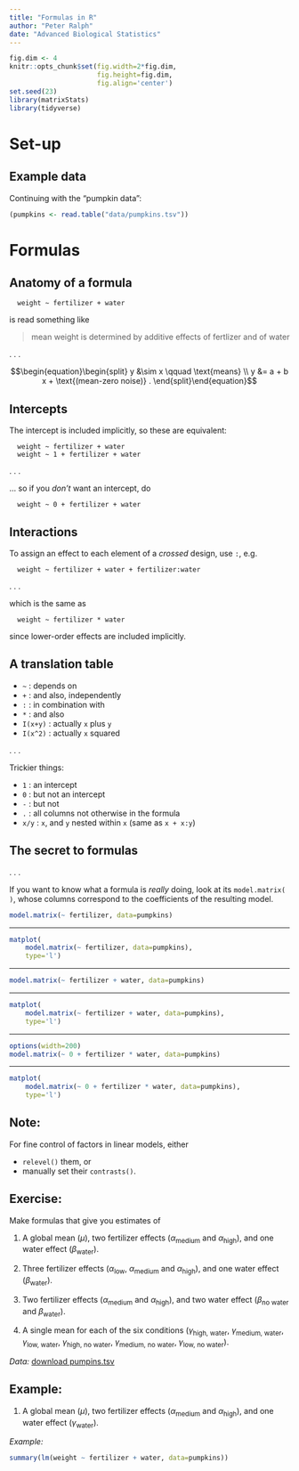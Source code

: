 ```yaml
---
title: "Formulas in R"
author: "Peter Ralph"
date: "Advanced Biological Statistics"
---
```


```r
fig.dim <- 4
knitr::opts_chunk$set(fig.width=2*fig.dim,
                      fig.height=fig.dim,
                      fig.align='center')
set.seed(23)
library(matrixStats)
library(tidyverse)
```

# Set-up

## Example data

Continuing with the "pumpkin data":

```r
(pumpkins <- read.table("data/pumpkins.tsv"))
```

# Formulas

## Anatomy of a formula

```
  weight ~ fertilizer + water
```

is read something like

> mean weight is determined by additive effects of fertlizer and of water

. . .

$$\begin{equation}\begin{split}
    y &\sim x \qquad \text{means} \\
    y &= a + b x + \text{(mean-zero noise)} .
\end{split}\end{equation}$$

## Intercepts

The intercept is included implicitly, so these are equivalent:
```
  weight ~ fertilizer + water
  weight ~ 1 + fertilizer + water
```

. . .

... so if you *don't* want an intercept, do
```
  weight ~ 0 + fertilizer + water
```

## Interactions

To assign an effect to each element of a *crossed* design, use `:`, e.g.
```
  weight ~ fertilizer + water + fertilizer:water
```

. . .

which is the same as
```
  weight ~ fertilizer * water
```
since lower-order effects are included implicitly.


## A translation table

- `~` : depends on
- `+` : and also, independently
- `:` : in combination with
- `*` : and also
- `I(x+y)` : actually `x` plus `y`
- `I(x^2)` : actually `x` squared

. . .

Trickier things:

- `1` : an intercept
- `0` : but not an intercept
- `-` : but not
- `.` : all columns not otherwise in the formula
- `x/y` : `x`, and `y` nested within `x` (same as `x + x:y`)

## The secret to formulas



. . .

If you want to know what a formula is *really* doing,
look at its `model.matrix( )`,
whose columns correspond to the coefficients of the resulting model.

```r
model.matrix(~ fertilizer, data=pumpkins)
```

-----------------

```r
matplot(
    model.matrix(~ fertilizer, data=pumpkins),
    type='l')
```

------------

```r
model.matrix(~ fertilizer + water, data=pumpkins)
```


------------

```r
matplot(
    model.matrix(~ fertilizer + water, data=pumpkins),
    type='l')
```

------------

```r
options(width=200)
model.matrix(~ 0 + fertilizer * water, data=pumpkins)
```

------------

```r
matplot(
    model.matrix(~ 0 + fertilizer * water, data=pumpkins),
    type='l')
```

## Note:

For fine control of factors in linear models, either

- `relevel()` them, or
- manually set their `contrasts()`.

## Exercise:

Make formulas that give you estimates of

1. A global mean ($\mu$), two fertilizer effects ($\alpha_\text{medium}$ and $\alpha_\text{high}$),
    and one water effect ($\beta_\text{water}$).

2. Three fertilizer effects ($\alpha_\text{low}$, $\alpha_\text{medium}$ and $\alpha_\text{high}$),
    and one water effect ($\beta_\text{water}$).

3. Two fertilizer effects ($\alpha_\text{medium}$ and $\alpha_\text{high}$),
    and two water effect ($\beta_\text{no water}$ and $\beta_\text{water}$).

4. A single mean for each of the six conditions 
   ($\gamma_\text{high, water}$, $\gamma_\text{medium, water}$, $\gamma_\text{low, water}$, 
   $\gamma_\text{high, no water}$, $\gamma_\text{medium, no water}$, $\gamma_\text{low, no water}$).

*Data:* [download pumpins.tsv](https://github.com/UO-Biostats/UO_ABS/raw/master/CLASS_MATERIALS/Lectures/data/pumpkins.tsv)

## Example:

1. A global mean ($\mu$), two fertilizer effects ($\alpha_\text{medium}$ and $\alpha_\text{high}$),
    and one water effect ($\gamma_\text{water}$).

*Example:*
```r
summary(lm(weight ~ fertilizer + water, data=pumpkins))
```
